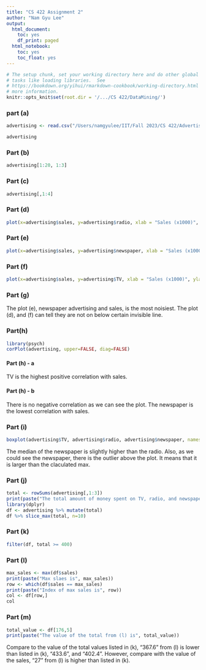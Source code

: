 ```yaml
---
title: "CS 422 Assignment 2"
author: "Nam Gyu Lee"
output:
  html_document:
    toc: yes
    df_print: paged
  html_notebook:
    toc: yes
    toc_float: yes
---
```


```r
# The setup chunk, set your working directory here and do other global 
# tasks like loading libraries.  See  
# https://bookdown.org/yihui/rmarkdown-cookbook/working-directory.html for
# more information.
knitr::opts_knit$set(root.dir = '/.../CS 422/DataMining/')
```

### part (a)
```r
advertising <- read.csv("/Users/namgyulee/IIT/Fall 2023/CS 422/Advertising.csv")

advertising
```

### Part (b)
```r
advertising[1:20, 1:3]
```

### Part (c)
```r
advertising[,1:4]
```

### Part (d)
```r
plot(x=advertising$sales, y=advertising$radio, xlab = "Sales (x1000)", ylab = "Radio advertising (thousands of $)")

```

### Part (e)
```r
plot(x=advertising$sales, y=advertising$newspaper, xlab = "Sales (x1000)", ylab = "Newspaper advertising (thousands of $)")
```

### Part (f)
```r
plot(x=advertising$sales, y=advertising$TV, xlab = "Sales (x1000)", ylab = "TV advertising (thousands of $)")
```

### Part (g)
The plot (e), newspaper advertising and sales, is the most noisiest. The plot (d), and (f) can tell they are not on below certain invisible line.

### Part(h)
```r
library(psych)
corPlot(advertising, upper=FALSE, diag=FALSE)
```

#### Part (h) - a
TV is the highest positive correlation with sales.

#### Part (h) - b
There is no negative correlation as we can see the plot. The newspaper is the lowest correlation with sales.

### Part (i)
```r
boxplot(advertising$TV, advertising$radio, advertising$newspaper, names = c("TV", "radio", "newspaper"), main="Boxplot")
```

The median of the newspaper is slightly higher than the radio. Also, as we could see the newspaper, there is the outlier above the plot. It means that it is larger than  the claculated max.

### Part (j)
```r
total <- rowSums(advertising[,1:3])
print(paste("The total amount of money spent on TV, radio, and newspaper each row is", total))
library(dplyr)
df <- advertising %>% mutate(total)
df %>% slice_max(total, n=10)
```

### Part (k)
```r
filter(df, total >= 400)
```

### Part (l)
```r
max_sales <- max(df$sales)
print(paste("Max slaes is", max_sales))
row <- which(df$sales == max_sales)
print(paste("Index of max sales is", row))
col <- df[row,]
col
```

### Part (m)
```r
total_value <- df[176,5]
print(paste("The value of the total from (l) is", total_value))
```
Compare to the value of the total values listed in (k), "367.6" from (l) is lower than listed in (k), "433.6", and "402.4". However, compare with the value of the sales, "27" from (l) is higher than listed in (k). 